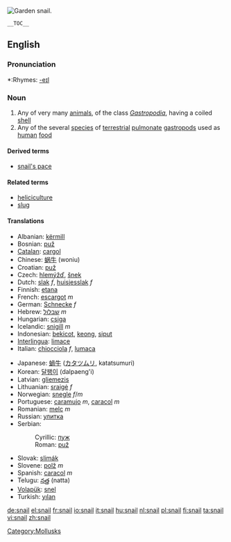 [[Image:Snail2.JPG|thumb|Garden snail.]]
{{wikipedia}}
{{commonspar|Helicidae}}
 __TOC__
==English==

===Pronunciation===
*:Rhymes: [[Rhymes:English:-eɪl|-eɪl]]

===Noun===
{{en-noun}}

# Any of very many [[animal]]s, of the class ''[[Gastropodia]]'', having a coiled [[shell]]
# Any of the several [[species]] of [[terrestrial]] [[pulmonate]] [[gastropod]]s used as [[human]] [[food]]

====Derived terms====
* [[snail's pace]]

====Related terms====
* [[heliciculture]]
* [[slug]]

{{Flowbreak}}
====Translations====
{{top}}
*Albanian: [[kërmill]]
*Bosnian: [[puž#Bosnian|puž]] {{m}}
*[[Catalan]]: [[cargol]] {{m}}
*Chinese: [[蜗牛]] (woniu)
*Croatian: [[puž#Croatian|puž]] {{m}}
*Czech: [[hlemýžď]], [[šnek]] {{m}}
*Dutch: [[slak]] ''f'', [[huisjesslak]] ''f''
*Finnish: [[etana]]
*French: [[escargot]] ''m''
*German: [[Schnecke]] ''f''
*Hebrew: [[שבלול]] ''m''
*Hungarian: [[csiga]]
*Icelandic: [[snigill]] ''m''
*Indonesian: [[bekicot]], [[keong]], [[siput]]
*[[Interlingua]]: [[limace]]
*Italian: [[chiocciola]] ''f'', [[lumaca]] {{f}}
{{mid}}
*Japanese: [[蝸牛]] ([[カタツムリ]], katatsumuri)
*Korean: [[달팽이]] (dalpaeng'i)
*Latvian: [[gliemezis]] {{m}}
*Lithuanian: [[sraigė]] ''f''
*Norwegian: [[snegle]] ''f''/''m''
*Portuguese: [[caramujo]] ''m'', [[caracol]] ''m''
*Romanian: [[melc]] ''m''
*Russian: [[улитка]] {{f}}
*Serbian:
*:Cyrillic: [[пуж#Serbian|пуж]] {{m}}
*:Roman: [[puž#Serbian|puž]] {{m}}
*Slovak: [[slimák]]
*Slovene: [[polž]] ''m''
*Spanish: [[caracol]] ''m''
*Telugu: [[నత్త]] (natta)
*[[Volapük]]: [[snel]]
*Turkish: [[yılan]]
{{bottom}}

[[Category:Mollusks]]

[[de:snail]]
[[el:snail]]
[[fr:snail]]
[[io:snail]]
[[it:snail]]
[[hu:snail]]
[[nl:snail]]
[[pl:snail]]
[[fi:snail]]
[[ta:snail]]
[[vi:snail]]
[[zh:snail]]